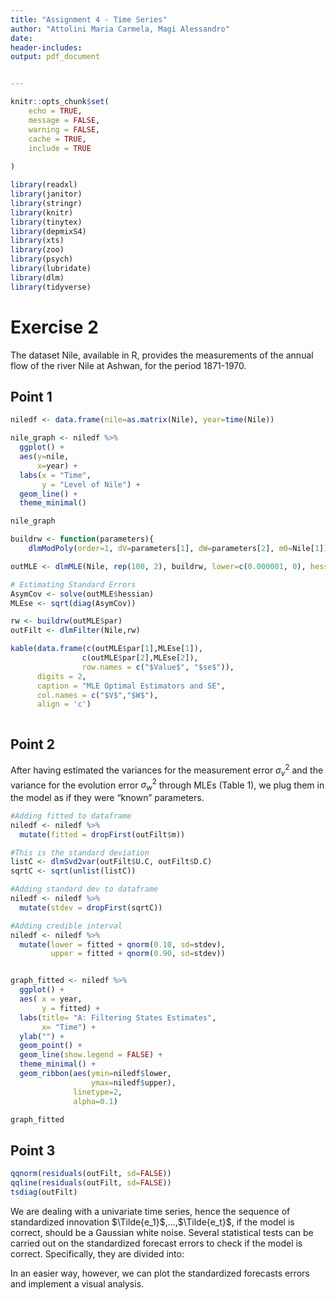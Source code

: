 ```yaml
---
title: "Assignment 4 - Time Series"
author: "Attolini Maria Carmela, Magi Alessandro"
date: 
header-includes:
output: pdf_document


---
```


```r
knitr::opts_chunk$set(
	echo = TRUE,
	message = FALSE,
	warning = FALSE,
	cache = TRUE,
	include = TRUE
	
)
```

```r
library(readxl)
library(janitor)
library(stringr)
library(knitr)
library(tinytex)
library(depmixS4)
library(xts)
library(zoo)
library(psych)
library(lubridate)
library(dlm)
library(tidyverse)
```


# Exercise 2

The dataset Nile, available in R, provides the measurements of the annual flow of the river Nile at Ashwan,
for the period 1871-1970.

## Point 1 

```r

niledf <- data.frame(nile=as.matrix(Nile), year=time(Nile))

nile_graph <- niledf %>%
  ggplot() + 
  aes(y=nile,
      x=year) + 
  labs(x = "Time",
       y = "Level of Nile") +
  geom_line() +
  theme_minimal()

nile_graph

```


```r

buildrw <- function(parameters){
    dlmModPoly(order=1, dV=parameters[1], dW=parameters[2], m0=Nile[1])}

outMLE <- dlmMLE(Nile, rep(100, 2), buildrw, lower=c(0.000001, 0), hessian=TRUE)   

# Estimating Standard Errors
AsymCov <- solve(outMLE$hessian) 
MLEse <- sqrt(diag(AsymCov))  

rw <- buildrw(outMLE$par)
outFilt <- dlmFilter(Nile,rw)

kable(data.frame(c(outMLE$par[1],MLEse[1]),
                c(outMLE$par[2],MLEse[2]),
                row.names = c("$Value$", "$se$")), 
      digits = 2, 
      caption = "MLE Optimal Estimators and SE", 
      col.names = c("$V$","$W$"), 
      align = 'c')



```

\newpage

##  Point 2

After having estimated the variances for the measurement error $\sigma^2_v$ and the variance for the evolution error $\sigma^2_w$ through MLEs (Table 1), we plug them in the model as if they were "known" parameters. 

\begin{eqnarray*} 
Y_t &= \theta_t + v_t \quad    & v_t \overset{i.i.d.}\sim N(0, 15098.70)\\
\theta_t &= \theta_{t-1} + w_t \quad   & v_t \overset{i.i.d.}\sim N(0,1469.02)
\end{eqnarray*}

```r

#Adding fitted to dataframe
niledf <- niledf %>%
  mutate(fitted = dropFirst(outFilt$m))

#This is the standard deviation
listC <- dlmSvd2var(outFilt$U.C, outFilt$D.C)
sqrtC <- sqrt(unlist(listC))

#Adding standard dev to dataframe
niledf <- niledf %>%
  mutate(stdev = dropFirst(sqrtC))

#Adding credible interval
niledf <- niledf %>%
  mutate(lower = fitted + qnorm(0.10, sd=stdev),
         upper = fitted + qnorm(0.90, sd=stdev))


graph_fitted <- niledf %>%
  ggplot() + 
  aes( x = year,
       y = fitted) + 
  labs(title= "A: Filtering States Estimates",
       x= "Time") +
  ylab("") +
  geom_point() +
  geom_line(show.legend = FALSE) +
  theme_minimal() +
  geom_ribbon(aes(ymin=niledf$lower,
                  ymax=niledf$upper),
              linetype=2, 
              alpha=0.1)

graph_fitted


```

## Point 3


```r

qqnorm(residuals(outFilt, sd=FALSE))
qqline(residuals(outFilt, sd=FALSE))
tsdiag(outFilt)

```

We are dealing with a univariate time series, hence the sequence of standardized innovation $\Tilde{e_1}$,...,$\Tilde{e_t}$, if the model is correct, should be a Gaussian white noise. Several statistical tests can be carried out on the standardized forecast errors to check if the model is correct. Specifically, they are divided into: 
\begin{enumerate}
    \item [1.] tests to check if $\Tilde{e_t}$'s distribution is a Gaussian standard normal
    \item[2.] tests to check if the standardized innovation are correlated or not.
\end{enumerate}
In an easier way, however, we can plot the standardized forecasts errors and implement a visual analysis.
